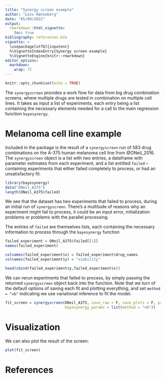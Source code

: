 ```yaml
---
title: "Synergy screen example"
author: "Leiv Rønneberg"
date: "05/09/2022"
output: 
  rmarkdown::html_vignette:
    toc: true
bibliography: references.bib
vignette: >
  \usepackage[utf8]{inputenc}
  %\VignetteIndexEntry{Synergy screen example}
  %\VignetteEngine{knitr::rmarkdown}
editor_options: 
  markdown: 
    wrap: 72
---
```


```r
knitr::opts_chunk$set(echo = TRUE)
```


The `synergyscreen` provides a work flow for data from big drug
combination screens, where multiple drugs are tested in combination on
multiple cell lines. It takes as input a list of experiments, each entry
being a list containing the necessary elements needed for a call to the
main regression function `bayesynergy`.

# Melanoma cell line example

Included in the package is the result of a `synergyscreen` run of 583
drug combinations on the A-375 human melanoma cell line from
@ONeil_2016. The `synergyscreen` object is a list with two entries, a
dataframe with parameter estimates from each experiment, and a list
entitled `failed` -- containing experiments that either failed
completely to process, or had an unsatisfactory fit.

```r
library(bayesynergy)
data("ONeil_A375")
length(ONeil_A375$failed)
```

We see that the dataset has two experiments that failed to process,
during an initial run of `synergyscreen`. There's a multitude of reasons
why an experiment might fail to process, it could be an input error,
initialization problems or problems with the parallel processing.

The entries of `failed` are themselves lists, each containing the
necessary information to process through the `bayesynergy` function

```r
failed_experiment = ONeil_A375$failed[[1]]
names(failed_experiment)
```

```r
colnames(failed_experiment$x) = failed_experiment$drug_names
colnames(failed_experiment$y) = "viability"
```

```r
head(cbind(failed_experiment$y,failed_experiment$x))
```

We can rerun experiments that failed to process, by simply passing the
returned `synergyscreen` object back into the function. Note that we
turn of the default options of saving each fit and plotting everything,
and set `method = "vb"` indicating we use variational inference to fit
the model.

```r
fit_screen = synergyscreen(ONeil_A375, save_raw = F, save_plots = F, parallel = F, 
                           bayesynergy_params = list(method = "vb"))
```

# Visualization

We can also plot the result of the screen:

```r
plot(fit_screen)
```

# References
